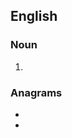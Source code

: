 ==English==

===Noun===
{{head|en|noun plural form}}

# {{plural of|interactome|lang=en}}

===Anagrams===
* {{l|en|actinometers}}
* {{l|en|antrectomies}}